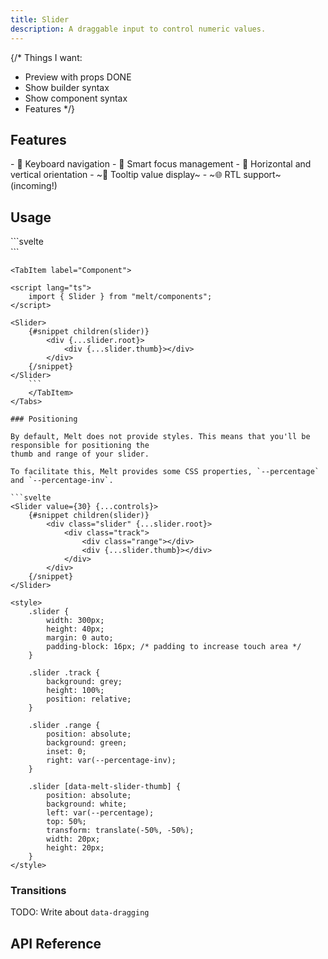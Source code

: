 ```yaml
---
title: Slider
description: A draggable input to control numeric values.
---
```


{/*
Things I want:
- Preview with props DONE
- Show builder syntax
- Show component syntax
- Features
*/}

<Preview client:load />

## Features

<Features>
- 🎹 Keyboard navigation
- 🧠 Smart focus management
- 🔄 Horizontal and vertical orientation
- ~💬 Tooltip value display~
- ~🌐 RTL support~ (incoming!)
</Features>

## Usage

<Tabs>
	<TabItem label="Builder">
```svelte
<script lang="ts">
	import { Slider, type SliderProps } from "melt/builders";

	const slider = new Slider();
</script>

<div {...slider.root}>
	<div {...slider.thumb}></div>
</div>
```
	</TabItem>

	<TabItem label="Component">

```svelte
<script lang="ts">
	import { Slider } from "melt/components";
</script>

<Slider>
	{#snippet children(slider)}
		<div {...slider.root}>
			<div {...slider.thumb}></div>
		</div>
	{/snippet}
</Slider>
	```
	</TabItem>
</Tabs>

### Positioning

By default, Melt does not provide styles. This means that you'll be responsible for positioning the
thumb and range of your slider.

To facilitate this, Melt provides some CSS properties, `--percentage` and `--percentage-inv`.

```svelte
<Slider value={30} {...controls}>
	{#snippet children(slider)}
		<div class="slider" {...slider.root}>
			<div class="track">
				<div class="range"></div>
				<div {...slider.thumb}></div>
			</div>
		</div>
	{/snippet}
</Slider>

<style>
	.slider {
		width: 300px;
		height: 40px;
		margin: 0 auto;
		padding-block: 16px; /* padding to increase touch area */
	}

	.slider .track {
		background: grey;
		height: 100%;
		position: relative;
	}

	.slider .range {
		position: absolute;
		background: green;
		inset: 0;
		right: var(--percentage-inv);
	}

	.slider [data-melt-slider-thumb] {
		position: absolute;
		background: white;
		left: var(--percentage);
		top: 50%;
		transform: translate(-50%, -50%);
		width: 20px;
		height: 20px;
	}
</style>
```

### Transitions

TODO: Write about `data-dragging`

## API Reference

<ApiTable entry="Slider" />
